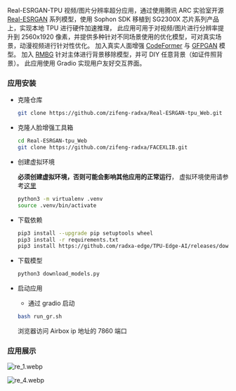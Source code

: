 Real-ESRGAN-TPU 视频/图片分辨率超分应用，通过使用腾讯 ARC 实验室开源 [Real-ESRGAN](https://github.com/xinntao/Real-ESRGAN) 系列模型，使用 Sophon SDK 移植到 SG2300X 芯片系列产品上，实现本地 TPU 进行硬件加速推理，
此应用可用于对视频/图片进行分辨率提升到 2560x1920 像素，并提供多种针对不同场景使用的优化模型，可对真实场景，动漫视频进行针对性优化。
加入真实人面增强 [CodeFormer](https://github.com/sczhou/CodeFormer) 与 [GFPGAN](https://github.com/TencentARC/GFPGAN) 模型。
加入 [RMBG](https://github.com/chenxwh/cog-RMBG) 针对主体进行背景移除模型，并可 DIY 任意背景（如证件照背景）。 此应用使用 Gradio 实现用户友好交互界面。

### 应用安装

- 克隆仓库

  ```bash
  git clone https://github.com/zifeng-radxa/Real-ESRGAN-tpu_Web.git
  ```

- 克隆人脸增强工具箱

  ```bash
  cd Real-ESRGAN-tpu_Web
  git clone https://github.com/zifeng-radxa/FACEXLIB.git
  ```

- 创建虚拟环境

  **必须创建虚拟环境，否则可能会影响其他应用的正常运行**， 虚拟环境使用请参考[这里](../ai-tools/virtualenv_usage)

  ```bash
  python3 -m virtualenv .venv
  source .venv/bin/activate
  ```

- 下载依赖

  ```bash
  pip3 install --upgrade pip setuptools wheel
  pip3 install -r requirements.txt
  pip3 install https://github.com/radxa-edge/TPU-Edge-AI/releases/download/v0.1.0/tpu_perf-1.2.31-py3-none-manylinux2014_aarch64.whl
  ```

- 下载模型

  ```bash
  python3 download_models.py
  ```

- 启动应用

  - 通过 gradio 启动

  ```bash
  bash run_gr.sh
  ```

  浏览器访问 Airbox ip 地址的 7860 端口

### 应用展示

![re_1.webp](/img/general-tutorial/tpu_ai/re_2.webp)

![re_4.webp](/img/general-tutorial/tpu_ai/re_4.webp)
